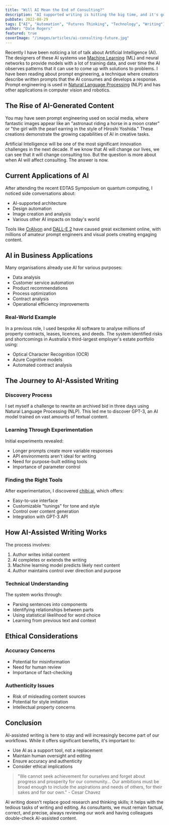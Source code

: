 ```yaml
---
title: "Will AI Mean the End of Consulting?"
description: "AI supported writing is hitting the big time, and it's good. What do business writers need to know to embrace and learn from this revolutionary technology?"
pubDate: 2022-08-29
tags: ["AI", "Automation", "Futures Thinking", "Technology", "Writing"]
author: "Dale Rogers"
featured: true
coverImage: "/images/articles/ai-consulting-future.jpg"
---
```


Recently I have been noticing a lot of talk about Artificial Intelligence (AI). The designers of these AI systems use [Machine Learning](https://www.techtarget.com/searchenterpriseai/definition/machine-learning-ML) (ML) and neural networks to provide models with a lot of training data, and over time the AI observes patterns that it can use to come up with solutions to problems. I have been reading about prompt engineering, a technique where creators describe written prompts that the AI consumes and develops a response. Prompt engineering is used in [Natural Language Processing](https://en.wikipedia.org/wiki/Natural_language_processing) (NLP) and has other applications in computer vision and robotics.

## The Rise of AI-Generated Content

You may have seen prompt engineering used on social media, where fantastic images appear like an "astronaut riding a horse in a moon crater" or "the girl with the pearl earring in the style of Hiroshi Yoshida." These creations demonstrate the growing capabilities of AI in creative tasks.

Artificial Intelligence will be one of the most significant innovation challenges in the next decade. If we know that AI will change our lives, we can see that it will change consulting too. But the question is more about when AI will affect consulting. The answer is now.

## Current Applications of AI

After attending the recent EDTAS Symposium on quantum computing, I noticed side conversations about:

- AI-supported architecture
- Design automation
- Image creation and analysis
- Various other AI impacts on today's world

Tools like [CrAIyon](https://www.craiyon.com/) and [DALL-E 2](https://openai.com/dall-e-2/) have caused great excitement online, with millions of amateur prompt engineers and visual poets creating engaging content.

## AI in Business Applications

Many organisations already use AI for various purposes:

- Data analysis
- Customer service automation
- Product recommendations
- Process optimization
- Contract analysis
- Operational efficiency improvements

### Real-World Example

In a previous role, I used bespoke AI software to analyse millions of property contracts, leases, licences, and deeds. The system identified risks and shortcomings in Australia's third-largest employer's estate portfolio using:

- Optical Character Recognition (OCR)
- Azure Cognitive models
- Automated contract analysis

## The Journey to AI-Assisted Writing

### Discovery Process

I set myself a challenge to rewrite an archived bid in three days using Natural Language Processing (NLP). This led me to discover GPT-3, an AI model trained on vast amounts of textual content.

### Learning Through Experimentation

Initial experiments revealed:

- Longer prompts create more variable responses
- API environments aren't ideal for writing
- Need for purpose-built editing tools
- Importance of parameter control

### Finding the Right Tools

After experimentation, I discovered [chibi.ai](https://chibi.ai), which offers:

- Easy-to-use interface
- Customizable "tunings" for tone and style
- Control over content generation
- Integration with GPT-3 API

## How AI-Assisted Writing Works

The process involves:

1. Author writes initial content
2. AI completes or extends the writing
3. Machine learning model predicts likely next content
4. Author maintains control over direction and purpose

### Technical Understanding

The system works through:

- Parsing sentences into components
- Identifying relationships between parts
- Using statistical likelihood for word choice
- Learning from previous text and context

## Ethical Considerations

### Accuracy Concerns

- Potential for misinformation
- Need for human review
- Importance of fact-checking

### Authenticity Issues

- Risk of misleading content sources
- Potential for style imitation
- Intellectual property concerns

## Conclusion

AI-assisted writing is here to stay and will increasingly become part of our workflows. While it offers significant benefits, it's important to:

- Use AI as a support tool, not a replacement
- Maintain human oversight and editing
- Ensure accuracy and authenticity
- Consider ethical implications

> "We cannot seek achievement for ourselves and forget about progress and prosperity for our community... Our ambitions must be broad enough to include the aspirations and needs of others, for their sakes and for our own." - Cesar Chavez

AI writing doesn't replace good research and thinking skills; it helps with the tedious tasks of writing and editing. As consultants, we must remain factual, correct, and precise, always reviewing our work and having colleagues double-check AI-assisted content.
